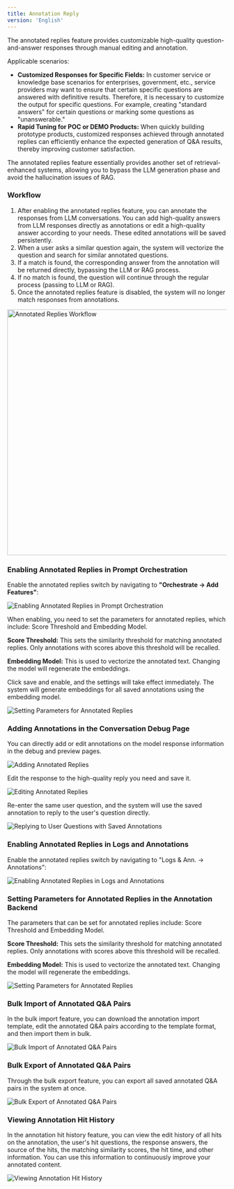 ```yaml
---
title: Annotation Reply
version: 'English'
---
```


The annotated replies feature provides customizable high-quality question-and-answer responses through manual editing and annotation.

Applicable scenarios:

* **Customized Responses for Specific Fields:** In customer service or knowledge base scenarios for enterprises, government, etc., service providers may want to ensure that certain specific questions are answered with definitive results. Therefore, it is necessary to customize the output for specific questions. For example, creating "standard answers" for certain questions or marking some questions as "unanswerable."
* **Rapid Tuning for POC or DEMO Products:** When quickly building prototype products, customized responses achieved through annotated replies can efficiently enhance the expected generation of Q&A results, thereby improving customer satisfaction.

The annotated replies feature essentially provides another set of retrieval-enhanced systems, allowing you to bypass the LLM generation phase and avoid the hallucination issues of RAG.

### Workflow

1. After enabling the annotated replies feature, you can annotate the responses from LLM conversations. You can add high-quality answers from LLM responses directly as annotations or edit a high-quality answer according to your needs. These edited annotations will be saved persistently.
2. When a user asks a similar question again, the system will vectorize the question and search for similar annotated questions.
3. If a match is found, the corresponding answer from the annotation will be returned directly, bypassing the LLM or RAG process.
4. If no match is found, the question will continue through the regular process (passing to LLM or RAG).
5. Once the annotated replies feature is disabled, the system will no longer match responses from annotations.

<Frame>
  <img src="/images/assets/image-(130).png" alt="Annotated Replies Workflow" width="563" />
</Frame>

### Enabling Annotated Replies in Prompt Orchestration

Enable the annotated replies switch by navigating to **"Orchestrate -> Add Features"**:

<Frame>
  <img src="/images/assets/annotated-replies.png" alt="Enabling Annotated Replies in Prompt Orchestration" />
</Frame>

When enabling, you need to set the parameters for annotated replies, which include: Score Threshold and Embedding Model.

**Score Threshold:** This sets the similarity threshold for matching annotated replies. Only annotations with scores above this threshold will be recalled.

**Embedding Model:** This is used to vectorize the annotated text. Changing the model will regenerate the embeddings.

Click save and enable, and the settings will take effect immediately. The system will generate embeddings for all saved annotations using the embedding model.

<Frame>
  <img src="/images/assets/setting-parameters-for-annotated-replies.png" alt="Setting Parameters for Annotated Replies" />
</Frame>

### Adding Annotations in the Conversation Debug Page

You can directly add or edit annotations on the model response information in the debug and preview pages.

<Frame>
  <img src="/images/assets/add-annotation-reply.png" alt="Adding Annotated Replies" />
</Frame>

Edit the response to the high-quality reply you need and save it.

<Frame>
  <img src="/images/assets/editing-annotated-replies.png" alt="Editing Annotated Replies" />
</Frame>

Re-enter the same user question, and the system will use the saved annotation to reply to the user's question directly.

<Frame>
  <img src="/images/assets/annotaiton-reply.png" alt="Replying to User Questions with Saved Annotations" />
</Frame>

### Enabling Annotated Replies in Logs and Annotations

Enable the annotated replies switch by navigating to "Logs & Ann. -> Annotations":

<Frame>
  <img src="/images/assets/logs-annotation-switch.png" alt="Enabling Annotated Replies in Logs and Annotations" />
</Frame>

### Setting Parameters for Annotated Replies in the Annotation Backend

The parameters that can be set for annotated replies include: Score Threshold and Embedding Model.

**Score Threshold:** This sets the similarity threshold for matching annotated replies. Only annotations with scores above this threshold will be recalled.

**Embedding Model:** This is used to vectorize the annotated text. Changing the model will regenerate the embeddings.

<Frame>
  <img src="/images/assets/annotated-replies-initial.png" alt="Setting Parameters for Annotated Replies" />
</Frame>

### Bulk Import of Annotated Q&A Pairs

In the bulk import feature, you can download the annotation import template, edit the annotated Q&A pairs according to the template format, and then import them in bulk.

<Frame>
  <img src="/images/assets/bulk-import-annotated.png" alt="Bulk Import of Annotated Q&A Pairs" />
</Frame>

### Bulk Export of Annotated Q&A Pairs

Through the bulk export feature, you can export all saved annotated Q&A pairs in the system at once.

<Frame>
  <img src="/images/assets/bulk-export-annotations.png" alt="Bulk Export of Annotated Q&A Pairs" />
</Frame>

### Viewing Annotation Hit History

In the annotation hit history feature, you can view the edit history of all hits on the annotation, the user's hit questions, the response answers, the source of the hits, the matching similarity scores, the hit time, and other information. You can use this information to continuously improve your annotated content.

<Frame>
  <img src="/images/assets/view-annotation-hit-history.png" alt="Viewing Annotation Hit History" />
</Frame>